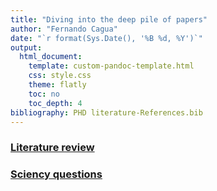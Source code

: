 ```yaml
---
title: "Diving into the deep pile of papers"
author: "Fernando Cagua"
date: "`r format(Sys.Date(), '%B %d, %Y')`"
output:
  html_document:
    template: custom-pandoc-template.html
    css: style.css
    theme: flatly
    toc: no
    toc_depth: 4
bibliography: PHD literature-References.bib
---
```


### [Literature review](literature.html)

### [Sciency questions](questions.html)
